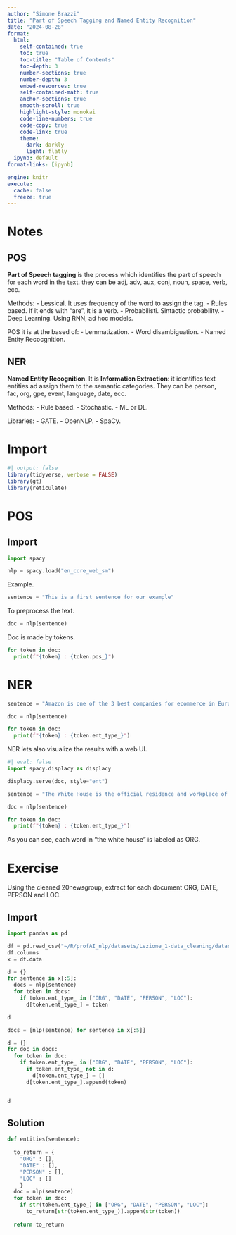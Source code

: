 ```yaml
---
author: "Simone Brazzi"
title: "Part of Speech Tagging and Named Entity Recognition"
date: "2024-08-28"
format:
  html:
    self-contained: true
    toc: true
    toc-title: "Table of Contents"
    toc-depth: 3
    number-sections: true
    number-depth: 3
    embed-resources: true
    self-contained-math: true
    anchor-sections: true
    smooth-scroll: true
    highlight-style: monokai
    code-line-numbers: true
    code-copy: true
    code-link: true
    theme:
      dark: darkly
      light: flatly
  ipynb: default
format-links: [ipynb]

engine: knitr
execute:
  cache: false
  freeze: true
---
```


# Notes

## POS

**Part of Speech tagging** is the process which identifies the part of speech for each word in the text. they can be adj, adv, aux, conj, noun, space, verb, ecc.

Methods:
- Lessical. It uses frequency of the word to assign the tag.
- Rules based. If it ends with "are", it is a verb.
- Probabilisti. Sintactic probability.
- Deep Learning. Using RNN, ad hoc models.

POS it is at the based of:
- Lemmatization.
- Word disambiguation.
- Named Entity Recocgnition.

## NER

**Named Entity Recognition**. It is **Information Extraction**: it identifies text entities ad assign them to the semantic categories.
They can be person, fac, org, gpe, event, language, date, ecc.

Methods:
- Rule based.
- Stochastic.
- ML or DL.

Libraries:
- GATE.
- OpenNLP.
- SpaCy.

# Import

```r
#| output: false
library(tidyverse, verbose = FALSE)
library(gt)
library(reticulate)
```

# POS

## Import

```python
import spacy

nlp = spacy.load("en_core_web_sm")
```


Example.
```python
sentence = "This is a first sentence for our example"
```

To preprocess the text.

```python
doc = nlp(sentence)
```

Doc is made by tokens.

```python
for token in doc:
  print(f"{token} : {token.pos_}")
```

# NER

```python
sentence = "Amazon is one of the 3 best companies for ecommerce in Europe."

doc = nlp(sentence)

for token in doc:
  print(f"{token} : {token.ent_type_}")
```

NER lets also visualize the results with a web UI.

```python
#| eval: false
import spacy.displacy as displacy

displacy.serve(doc, style="ent")
```

```python
sentence = "The White House is the official residence and workplace of the presidente of the United States."

doc = nlp(sentence)

for token in doc:
  print(f"{token} : {token.ent_type_}")

```

As you can see, each word in "the white house" is labeled as ORG.

# Exercise

Using the cleaned 20newsgroup, extract for each document ORG, DATE, PERSON and LOC.

## Import

```python
import pandas as pd
```

```python
df = pd.read_csv("~/R/profAI_nlp/datasets/Lezione_1-data_cleaning/dataset_cleaned.csv")
df.columns
x = df.data
```

```python
d = {}
for sentence in x[:5]:
  docs = nlp(sentence)
  for token in docs:
    if token.ent_type_ in ["ORG", "DATE", "PERSON", "LOC"]:
      d[token.ent_type_] = token

d
```

```python
docs = [nlp(sentence) for sentence in x[:5]]

d = {}
for doc in docs:
  for token in doc:
    if token.ent_type_ in ["ORG", "DATE", "PERSON", "LOC"]:
      if token.ent_type_ not in d:
        d[token.ent_type_] = []
      d[token.ent_type_].append(token)


d
```

## Solution

```python
def entities(sentence):
  
  to_return = {
    "ORG" : [],
    "DATE" : [],
    "PERSON" : [],
    "LOC" : []
    }
  doc = nlp(sentence)
  for token in doc:
    if str(token.ent_type_) in ["ORG", "DATE", "PERSON", "LOC"]:
      to_return[str(token.ent_type_)].appen(str(token))
  
  return to_return
```




